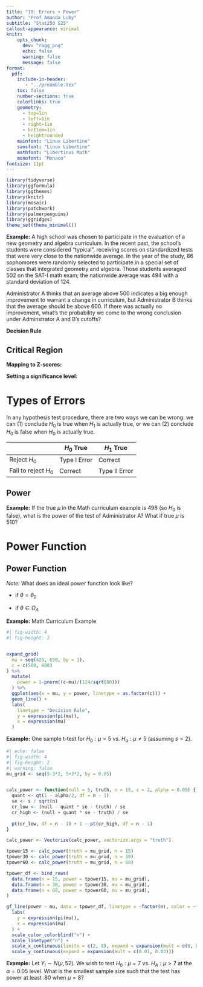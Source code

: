 ```yaml
---
title: "19: Errors + Power"
author: "Prof Amanda Luby"
subtitle: "Stat250 S25"
callout-appearance: minimal
knitr:
    opts_chunk: 
      dev: "ragg_png"
      echo: false
      warning: false
      message: false
format:
  pdf:
    include-in-header: 
       - "../preamble.tex"
    toc: false
    number-sections: true
    colorlinks: true
    geometry:
      - top=1in
      - left=1in
      - right=1in
      - bottom=1in
      - heightrounded
    mainfont: "Linux Libertine"
    sansfont: "Linux Libertine"
    mathfont: "Libertinus Math"
    monofont: "Monaco"
fontsize: 11pt
---
```


```r
library(tidyverse)
library(ggformula)
library(ggthemes)
library(knitr)
library(mosaic)
library(patchwork)
library(palmerpenguins)
library(ggridges)
theme_set(theme_minimal())
```


**Example:** A high school was chosen to participate in the evaluation of a new geometry and algebra curriculum. In the recent past, the school’s students were considered “typical”, receiving scores on standardized tests that were very close to the nationwide average. In the year of the study, 86 sophomores were randomly selected to participate in a special set of classes that integrated geometry and algebra. Those students averaged 502 on the SAT-I math exam; the nationwide average was 494 with a standard deviation of 124.  

Administrator A thinks that an average above 500 indicates a big enough improvement to warrant a change in curriculum, but Administrator B thinks that the average should be above 600. If there was actually no improvement, what's the probability we come to the wrong conclusion under Adminstrator A and B's cutoffs? 

\vspace{4in}

**Decision Rule** 

\vspace{1in}

::: callout-note
## Critical Region

\vspace{1in}
:::

**Mapping to Z-scores:** 

\vspace{1.5in}


**Setting a significance level:** 

\vspace{1.5in}

# Types of Errors

In any hypothesis test procedure, there are two ways we can be wrong: we can (1) conclude $H_0$ is true when $H_1$ is actually true, or we can (2) conclude $H_0$ is false when $H_0$ is actually true. 

|                       | $H_0$ True   | $H_1$ True    |
|-----------------------|--------------|---------------|
| Reject $H_0$          | Type I Error | Correct       |
| Fail to reject $H_0$  | Correct      | Type II Error |


\vspace{2in}

::: callout-note
## Power 

\vspace{1in}
:::

**Example:** If the true $\mu$ in the Math curriculum example is 498 (so $H_0$ is false), what is the power of the test of Administrator A? What if true $\mu$ is 510? 

\vspace{2in}

# Power Function

::: callout-note
## Power Function

\vspace{1in}
:::

*Note:* What does an ideal power function look like?

- if $\theta = \theta_0$

- if $\theta \in \Omega_A$

\vspace{1in}

**Example:** Math Curriculum Example

```r
#| fig-width: 4
#| fig-height: 2


expand_grid(
  mu = seq(425, 650, by = 1),
  c = c(500, 600)
) %>%
  mutate(
    power = 1-pnorm((c-mu)/(124/sqrt(80)))
  ) %>%
  ggplot(aes(x = mu, y = power, linetype = as.factor(c))) +
  geom_line() + 
  labs(
    linetype = "Decision Rule", 
    y = expression(pi(mu)),
    x = expression(mu)
  )
```

**Example:** One sample t-test for $H_0: \mu = 5$ vs. $H_a: \mu \ne 5$ (assuming $s=2$). 

```r
#| echo: false
#| fig-width: 4
#| fig-height: 2
#| warning: false
mu_grid <- seq(5-3*2, 5+3*2, by = 0.05)


calc_power <- function(null = 5, truth, n = 15, s = 2, alpha = 0.05) {
  quant <- qt(1 - alpha/2, df = n - 1)
  se <- s / sqrt(n)
  cr_low <- (null - quant * se - truth) / se
  cr_high <- (null + quant * se - truth) / se
  
  pt(cr_low, df = n - 1) + 1 - pt(cr_high, df = n - 1)
}

calc_power <- Vectorize(calc_power, vectorize.args = "truth")

tpower15 <- calc_power(truth = mu_grid, n = 15)
tpower30 <- calc_power(truth = mu_grid, n = 30)
tpower60 <- calc_power(truth = mu_grid, n = 60)

tpower_df <- bind_rows(
  data.frame(n = 15, power = tpower15, mu = mu_grid),
  data.frame(n = 30, power = tpower30, mu = mu_grid),
  data.frame(n = 60, power = tpower60, mu = mu_grid),
)

gf_line(power ~ mu, data = tpower_df, linetype = ~factor(n), color = ~factor(n), xlab = expression(mu)) + 
  labs(
    y = expression(pi(mu)),
    x = expression(mu)
  ) + 
  scale_color_colorblind("n") +
  scale_linetype("n") +
  scale_x_continuous(limits = c(2, 8), expand = expansion(mult = c(0, 0))) +
  scale_y_continuous(expand = expansion(mult = c(0.01, 0.02))) 
```


**Example:** Let $Y_i \sim N(μ,52)$. We wish to test $H_0: \mu = 7$ vs. $H_A:μ>7$ at the $α=0.05$ level. What is the smallest sample size such that the test has power at least .80 when $μ=8$?


